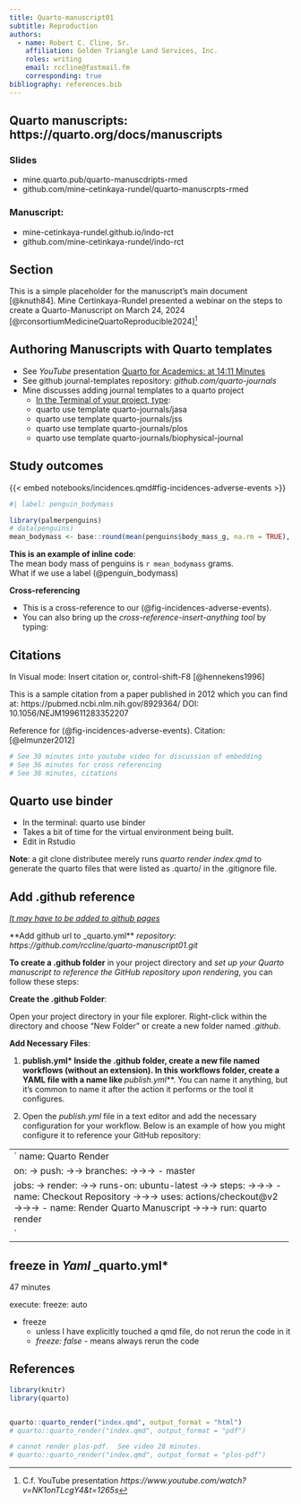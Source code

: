 ```yaml
---
title: Quarto-manuscript01  
subtitle: Reproduction  
authors:
  - name: Robert C. Cline, Sr.
    affiliation: Golden Triangle Land Services, Inc.
    roles: writing
    email: rccline@fastmail.fm  
    corresponding: true
bibliography: references.bib
--- 
```


## Quarto manuscripts:  https://quarto.org/docs/manuscripts  

### Slides
* mine.quarto.pub/quarto-manuscdripts-rmed  
* github.com/mine-cetinkaya-rundel/quarto-manuscrpts-rmed   

### Manuscript: 
* mine-cetinkaya-rundel.github.io/indo-rct   
* github.com/mine-cetinkaya-rundel/indo-rct   



## Section

This is a simple placeholder for the manuscript's main document [@knuth84]. Mine Certinkaya-Rundel presented a webinar on the steps to create a Quarto-Manuscript on March 24, 2024 [@rconsortiumMedicineQuartoReproducible2024][^1]

[^1]: C.f. YouTube presentation *https://www.youtube.com/watch?v=NK1onTLcgY4&t=1265s* 

## Authoring Manuscripts with Quarto templates  
* See *YouTube* presentation [Quarto for Academics: at 14:11 Minutes](https://www.youtube.com/watch?v=EbAAmrB0luA&t=237s)
* See github journal-templates repository: *github.com/quarto-journals* 
* Mine discusses adding journal templates to a quarto project
  - <u>In the Terminal of your project, type</u>: 
  - quarto use template quarto-journals/jasa  
  - quarto use template quarto-journals/jss  
  - quarto use template quarto-journals/plos  
  - quarto use template quarto-journals/biophysical-journal 


## Study outcomes

{{< embed notebooks/incidences.qmd#fig-incidences-adverse-events >}}

```r
#| label: penguin_bodymass

library(palmerpenguins)
# data(penguins)
mean_bodymass <- base::round(mean(penguins$body_mass_g, na.rm = TRUE), 2)
```

**This is an example of inline code**:\
The mean body mass of penguins is `r mean_bodymass` grams.\
What if we use a label (@penguin_bodymass) 

 


**Cross-referencing**

-   This is a cross-reference to our (@fig-incidences-adverse-events).\
-   You can also bring up the *cross-reference-insert-anything tool* by typing:

## Citations  

In Visual mode: Insert citation or, control-shift-F8 [@hennekens1996]

This is a sample citation from a paper published in 2012 which you can find at: https://pubmed.ncbi.nlm.nih.gov/8929364/ DOI: 10.1056/NEJM199611283352207

Reference for (@fig-incidences-adverse-events). Citation: [@elmunzer2012]

```r
# See 30 minutes into youtube video for discussion of embedding 
# See 36 minutes for cross referencing 
# See 38 minutes, citations  
```


## Quarto use binder

* In the terminal: quarto use binder  
* Takes a bit of time for the virtual environment being built.
* Edit in Rstudio  


**Note**: a git clone distributee merely runs *quarto render index.qmd* to generate the quarto files that were listed as .quarto/ in the .gitignore file. 

## Add .github reference  

*<u>It may have to be added to [github pages](https://quarto.org/docs/publishing/github-pages.html)</u>*

**Add github url to _quarto.yml** 
 *repository: https://github.com/rccline/quarto-manuscript01.git*

**To create a .github folder** in your project directory and *set up your Quarto manuscript to reference the GitHub repository upon rendering*, you can follow these steps:

**Create the .github Folder**:

Open your project directory in your file explorer.
Right-click within the directory and choose "New Folder" or create a new folder named *.github*.

**Add Necessary Files**:

1. **publish.yml* 
Inside the .github folder, create a new file named workflows (without an extension).
In this workflows folder, create a YAML file with a name like ***publish.yml***. You can name it anything, but it's common to name it after the action it performs or the tool it configures.

2. Open the *publish.yml* file in a text editor and add the necessary configuration for your workflow. Below is an example of how you might configure it to reference your GitHub repository: 

----------------------------------------------------------------------
`
name: Quarto Render

on:  
->  push:  
->->    branches:  
->->->      - master  

jobs:  
->  render:  
->->    runs-on: ubuntu-latest  
->->    steps:  
->->->      - name: Checkout Repository  
->->->        uses: actions/checkout@v2  
->->->      - name: Render Quarto Manuscript  
->->->        run: quarto render  

`
-------------------------------------------------------------------

## freeze in *Yaml* _quarto.yml*  
47 minutes  

execute:
  freeze: auto  
  
* freeze 
  - unless I have explicitly touched a qmd file, do not rerun the code in it 
  - *freeze: false* -  means always rerun the code

## References

```r

library(knitr)
library(quarto)


quarto::quarto_render("index.qmd", output_format = "html")
# quarto::quarto_render("index.qmd", output_format = "pdf")

# cannot render plos-pdf.  See video 28 minutes. 
# quarto::quarto_render("index.qmd", output_format = "plos-pdf")

```
